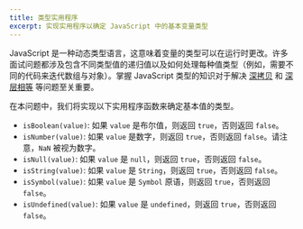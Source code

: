 ```yaml
---
title: 类型实用程序
excerpt: 实现实用程序以确定 JavaScript 中的基本变量类型
---
```


JavaScript 是一种动态类型语言，这意味着变量的类型可以在运行时更改。许多面试问题都涉及包含不同类型值的递归值以及如何处理每种值类型（例如，需要不同的代码来迭代数组与对象）。掌握 JavaScript 类型的知识对于解决 [深拷贝](/questions/javascript/deep-clone) 和 [深层相等](/questions/javascript/deep-equal) 等问题至关重要。

在本问题中，我们将实现以下实用程序函数来确定基本值的类型。

* `isBoolean(value)`: 如果 `value` 是布尔值，则返回 `true`，否则返回 `false`。
* `isNumber(value)`: 如果 `value` 是数字，则返回 `true`，否则返回 `false`。请注意，`NaN` 被视为数字。
* `isNull(value)`: 如果 `value` 是 `null`，则返回 `true`，否则返回 `false`。
* `isString(value)`: 如果 `value` 是 `String`，则返回 `true`，否则返回 `false`。
* `isSymbol(value)`: 如果 `value` 是 `Symbol` 原语，则返回 `true`，否则返回 `false`。
* `isUndefined(value)`: 如果 `value` 是 `undefined`，则返回 `true`，否则返回 `false`。
